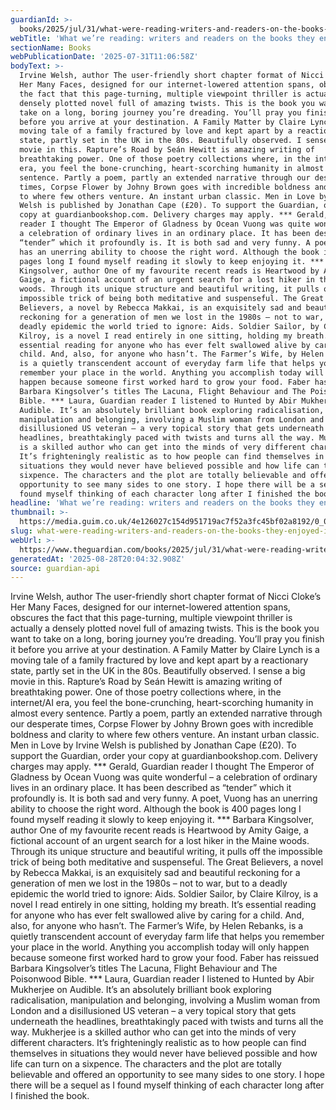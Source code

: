 ```yaml
---
guardianId: >-
  books/2025/jul/31/what-were-reading-writers-and-readers-on-the-books-they-enjoyed-in-july
webTitle: 'What we’re reading: writers and readers on the books they enjoyed in July'
sectionName: Books
webPublicationDate: '2025-07-31T11:06:58Z'
bodyText: >-
  Irvine Welsh, author The user-friendly short chapter format of Nicci Cloke’s
  Her Many Faces, designed for our internet-lowered attention spans, obscures
  the fact that this page-turning, multiple viewpoint thriller is actually a
  densely plotted novel full of amazing twists. This is the book you want to
  take on a long, boring journey you’re dreading. You’ll pray you finish it
  before you arrive at your destination. A Family Matter by Claire Lynch is a
  moving tale of a family fractured by love and kept apart by a reactionary
  state, partly set in the UK in the 80s. Beautifully observed. I sense a big
  movie in this. Rapture’s Road by Seán Hewitt is amazing writing of
  breathtaking power. One of those poetry collections where, in the internet/AI
  era, you feel the bone-crunching, heart-scorching humanity in almost every
  sentence. Partly a poem, partly an extended narrative through our desperate
  times, Corpse Flower by Johny Brown goes with incredible boldness and clarity
  to where few others venture. An instant urban classic. Men in Love by Irvine
  Welsh is published by Jonathan Cape (£20). To support the Guardian, order your
  copy at guardianbookshop.com. Delivery charges may apply. *** Gerald, Guardian
  reader I thought The Emperor of Gladness by Ocean Vuong was quite wonderful –
  a celebration of ordinary lives in an ordinary place. It has been described as
  “tender” which it profoundly is. It is both sad and very funny. A poet, Vuong
  has an unerring ability to choose the right word. Although the book is 400
  pages long I found myself reading it slowly to keep enjoying it. *** Barbara
  Kingsolver, author One of my favourite recent reads is Heartwood by Amity
  Gaige, a fictional account of an urgent search for a lost hiker in the Maine
  woods. Through its unique structure and beautiful writing, it pulls off the
  impossible trick of being both meditative and suspenseful. The Great
  Believers, a novel by Rebecca Makkai, is an exquisitely sad and beautiful
  reckoning for a generation of men we lost in the 1980s – not to war, but to a
  deadly epidemic the world tried to ignore: Aids. Soldier Sailor, by Claire
  Kilroy, is a novel I read entirely in one sitting, holding my breath. It’s
  essential reading for anyone who has ever felt swallowed alive by caring for a
  child. And, also, for anyone who hasn’t. The Farmer’s Wife, by Helen Rebanks,
  is a quietly transcendent account of everyday farm life that helps you
  remember your place in the world. Anything you accomplish today will only
  happen because someone first worked hard to grow your food. Faber has reissued
  Barbara Kingsolver’s titles The Lacuna, Flight Behaviour and The Poisonwood
  Bible. *** Laura, Guardian reader I listened to Hunted by Abir Mukherjee on
  Audible. It’s an absolutely brilliant book exploring radicalisation,
  manipulation and belonging, involving a Muslim woman from London and a
  disillusioned US veteran – a very topical story that gets underneath the
  headlines, breathtakingly paced with twists and turns all the way. Mukherjee
  is a skilled author who can get into the minds of very different characters.
  It’s frighteningly realistic as to how people can find themselves in
  situations they would never have believed possible and how life can turn on a
  sixpence. The characters and the plot are totally believable and offered an
  opportunity to see many sides to one story. I hope there will be a sequel as I
  found myself thinking of each character long after I finished the book.
headline: 'What we’re reading: writers and readers on the books they enjoyed in July'
thumbnail: >-
  https://media.guim.co.uk/4e126027c154d951719ac7f52a3fc45bf02a8192/0_0_3800_2280/500.jpg
slug: what-were-reading-writers-and-readers-on-the-books-they-enjoyed-in-july
webUrl: >-
  https://www.theguardian.com/books/2025/jul/31/what-were-reading-writers-and-readers-on-the-books-they-enjoyed-in-july
generatedAt: '2025-08-28T20:04:32.908Z'
source: guardian-api
---
```

Irvine Welsh, author The user-friendly short chapter format of Nicci Cloke’s Her Many Faces, designed for our internet-lowered attention spans, obscures the fact that this page-turning, multiple viewpoint thriller is actually a densely plotted novel full of amazing twists. This is the book you want to take on a long, boring journey you’re dreading. You’ll pray you finish it before you arrive at your destination. A Family Matter by Claire Lynch is a moving tale of a family fractured by love and kept apart by a reactionary state, partly set in the UK in the 80s. Beautifully observed. I sense a big movie in this. Rapture’s Road by Seán Hewitt is amazing writing of breathtaking power. One of those poetry collections where, in the internet/AI era, you feel the bone-crunching, heart-scorching humanity in almost every sentence. Partly a poem, partly an extended narrative through our desperate times, Corpse Flower by Johny Brown goes with incredible boldness and clarity to where few others venture. An instant urban classic. Men in Love by Irvine Welsh is published by Jonathan Cape (£20). To support the Guardian, order your copy at guardianbookshop.com. Delivery charges may apply. *** Gerald, Guardian reader I thought The Emperor of Gladness by Ocean Vuong was quite wonderful – a celebration of ordinary lives in an ordinary place. It has been described as “tender” which it profoundly is. It is both sad and very funny. A poet, Vuong has an unerring ability to choose the right word. Although the book is 400 pages long I found myself reading it slowly to keep enjoying it. *** Barbara Kingsolver, author One of my favourite recent reads is Heartwood by Amity Gaige, a fictional account of an urgent search for a lost hiker in the Maine woods. Through its unique structure and beautiful writing, it pulls off the impossible trick of being both meditative and suspenseful. The Great Believers, a novel by Rebecca Makkai, is an exquisitely sad and beautiful reckoning for a generation of men we lost in the 1980s – not to war, but to a deadly epidemic the world tried to ignore: Aids. Soldier Sailor, by Claire Kilroy, is a novel I read entirely in one sitting, holding my breath. It’s essential reading for anyone who has ever felt swallowed alive by caring for a child. And, also, for anyone who hasn’t. The Farmer’s Wife, by Helen Rebanks, is a quietly transcendent account of everyday farm life that helps you remember your place in the world. Anything you accomplish today will only happen because someone first worked hard to grow your food. Faber has reissued Barbara Kingsolver’s titles The Lacuna, Flight Behaviour and The Poisonwood Bible. *** Laura, Guardian reader I listened to Hunted by Abir Mukherjee on Audible. It’s an absolutely brilliant book exploring radicalisation, manipulation and belonging, involving a Muslim woman from London and a disillusioned US veteran – a very topical story that gets underneath the headlines, breathtakingly paced with twists and turns all the way. Mukherjee is a skilled author who can get into the minds of very different characters. It’s frighteningly realistic as to how people can find themselves in situations they would never have believed possible and how life can turn on a sixpence. The characters and the plot are totally believable and offered an opportunity to see many sides to one story. I hope there will be a sequel as I found myself thinking of each character long after I finished the book.
